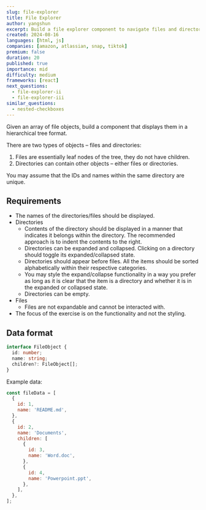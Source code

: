 ```yaml
---
slug: file-explorer
title: File Explorer
author: yangshun
excerpt: Build a file explorer component to navigate files and directories in a tree-like hierarchical viewer
created: 2024-08-16
languages: [html, js]
companies: [amazon, atlassian, snap, tiktok]
premium: false
duration: 20
published: true
importance: mid
difficulty: medium
frameworks: [react]
next_questions:
  - file-explorer-ii
  - file-explorer-iii
similar_questions:
  - nested-checkboxes
---
```


Given an array of file objects, build a component that displays them in a hierarchical tree format.

There are two types of objects – files and directories:

1. Files are essentially leaf nodes of the tree, they do not have children.
1. Directories can contain other objects – either files or directories.

You may assume that the IDs and names within the same directory are unique.

## Requirements

- The names of the directories/files should be displayed.
- Directories
  - Contents of the directory should be displayed in a manner that indicates it belongs within the directory. The recommended approach is to indent the contents to the right.
  - Directories can be expanded and collapsed. Clicking on a directory should toggle its expanded/collapsed state.
  - Directories should appear before files. All the items should be sorted alphabetically within their respective categories.
  - You may style the expand/collapse functionality in a way you prefer as long as it is clear that the item is a directory and whether it is in the expanded or collapsed state.
  - Directories can be empty.
- Files
  - Files are not expandable and cannot be interacted with.
- The focus of the exercise is on the functionality and not the styling.

## Data format

```ts
interface FileObject {
  id: number;
  name: string;
  children?: FileObject[];
}
```

Example data:

```js
const fileData = [
  {
    id: 1,
    name: 'README.md',
  },
  {
    id: 2,
    name: 'Documents',
    children: [
      {
        id: 3,
        name: 'Word.doc',
      },
      {
        id: 4,
        name: 'Powerpoint.ppt',
      },
    ],
  },
];
```
